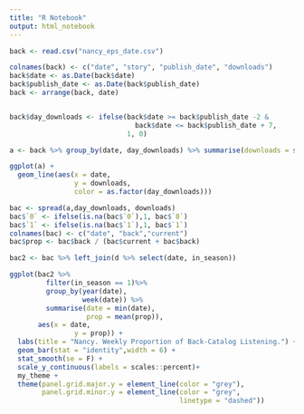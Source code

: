 ```yaml
---
title: "R Notebook"
output: html_notebook
---
```


```r
back <- read.csv("nancy_eps_date.csv")

colnames(back) <- c("date", "story", "publish_date", "downloads")
back$date <- as.Date(back$date)
back$publish_date <- as.Date(back$publish_date)
back <- arrange(back, date)


back$day_downloads <- ifelse(back$date >= back$publish_date -2 &
                               back$date <= back$publish_date + 7,
                             1, 0) 

a <- back %>% group_by(date, day_downloads) %>% summarise(downloads = sum(downloads))

ggplot(a) +
  geom_line(aes(x = date,
                y = downloads,
                color = as.factor(day_downloads)))
```


```r
bac <- spread(a,day_downloads, downloads)
bac$`0` <- ifelse(is.na(bac$`0`),1, bac$`0`)
bac$`1` <- ifelse(is.na(bac$`1`),1, bac$`1`)
colnames(bac) <- c("date", "back","current")
bac$prop <- bac$back / (bac$current + bac$back)

bac2 <- bac %>% left_join(d %>% select(date, in_season))

ggplot(bac2 %>%
         filter(in_season == 1)%>% 
         group_by(year(date),
                  week(date)) %>%
         summarise(date = min(date),
                   prop = mean(prop)),
       aes(x = date,
                y = prop)) +
  labs(title = "Nancy. Weekly Proportion of Back-Catalog Listening.") +
  geom_bar(stat = "identity",width = 6) +
  stat_smooth(se = F) +
  scale_y_continuous(labels = scales::percent)+
  my_theme +
  theme(panel.grid.major.y = element_line(color = "grey"),
        panel.grid.minor.y = element_line(color = "grey",
                                          linetype = "dashed"))
```

